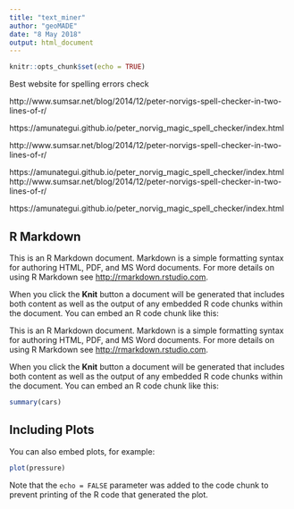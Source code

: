```yaml
---
title: "text_miner"
author: "geoMADE"
date: "8 May 2018"
output: html_document
---
```


```r
knitr::opts_chunk$set(echo = TRUE)
```

Best website for spelling errors check

http://www.sumsar.net/blog/2014/12/peter-norvigs-spell-checker-in-two-lines-of-r/

https://amunategui.github.io/peter_norvig_magic_spell_checker/index.html

http://www.sumsar.net/blog/2014/12/peter-norvigs-spell-checker-in-two-lines-of-r/

https://amunategui.github.io/peter_norvig_magic_spell_checker/index.html
http://www.sumsar.net/blog/2014/12/peter-norvigs-spell-checker-in-two-lines-of-r/

https://amunategui.github.io/peter_norvig_magic_spell_checker/index.html


## R Markdown

This is an R Markdown document. Markdown is a simple formatting syntax for authoring HTML, PDF, and MS Word documents. For more details on using R Markdown see <http://rmarkdown.rstudio.com>.

When you click the **Knit** button a document will be generated that includes both content as well as the output of any embedded R code chunks within the document. You can embed an R code chunk like this:

This is an R Markdown document. Markdown is a simple formatting syntax for authoring HTML, PDF, and MS Word documents. For more details on using R Markdown see <http://rmarkdown.rstudio.com>.

When you click the **Knit** button a document will be generated that includes both content as well as the output of any embedded R code chunks within the document. You can embed an R code chunk like this:



```r
summary(cars)
```

## Including Plots

You can also embed plots, for example:

```r
plot(pressure)
```

Note that the `echo = FALSE` parameter was added to the code chunk to prevent printing of the R code that generated the plot.
